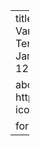 ---
title: "Validation of Community Earth System Model Hydrologic Variables Over the Mississippi River System To Understand Long Term Hydrometerologic Changes"
author:
  - Michelle O'Donnell
  - James Doss-Gollin
  - Sylvia Dee
  - Samuel E. Munoz
date: 2022-12-15
details: "AGU Fall Meeting 2022"

about:
  template: solana
  links:
    - href: https://agu.confex.com/agu/fm22/meetingapp.cgi/Paper/1111978
      icon: link
      text: 'Link'

format:
  html:
    page-layout: full
---